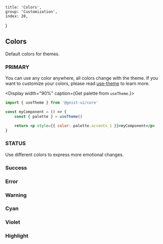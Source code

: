 
	title: 'Colors',
	group: 'Customization',
	index: 20,
}

## Colors

Default colors for themes.

### PRIMARY

You can use any color anywhere, all colors change with the theme.
If you want to customize your colors, please read [use-theme](/en-us/hooks/use-theme) to learn more.

<Display width="90%" caption={<span>Get palette from <Code>useTheme</Code>.</span>}>

```jsx
import { useTheme } from '@geist-ui/core'

const myComponent = () => {
	const { palette } = useTheme()

	return <p style={{ color: palette.accents_1 }}>myComponent</p>
}
```

</Display>
<Colors type="normal" />

### STATUS

Use different colors to express more emotional changes.

### Success

<Colors type="success" />

### Error

<Colors type="error" />

### Warning

<Colors type="warning" />

### Cyan

<Colors type="cyan" />

### Violet

<Colors type="violet" />

### Highlight

<Colors type="highlight" />

